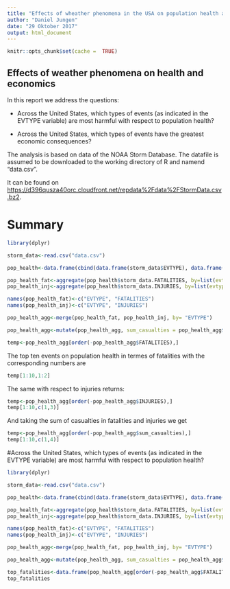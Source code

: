 ---
title: "Effects of wheather phenomena in the USA on population health and economincs"
author: "Daniel Jungen"
date: "29 Oktober 2017"
output: html_document
---

```{r setup, include=FALSE}
knitr::opts_chunk$set(cache =  TRUE)
```

## Effects of weather phenomena on health and economics

In this report we address the questions:

- Across the United States, which types of events (as indicated in the EVTYPE variable) are most harmful with respect to population health?

- Across the United States, which types of events have the greatest economic consequences?

The analysis is based on data of the NOAA Storm Database. The datafile is assumed to be downloaded to the working directory of R and namend "data.csv".

It can be found on <https://d396qusza40orc.cloudfront.net/repdata%2Fdata%2FStormData.csv.bz2>.

# Summary

```{r echo =FALSE}
library(dplyr)

storm_data<-read.csv("data.csv")

pop_health<-data.frame(cbind(data.frame(storm_data$EVTYPE), data.frame(storm_data$FATALITIES), data.frame(storm_data$INJURIES)))

pop_health_fat<-aggregate(pop_health$storm_data.FATALITIES, by=list(evtype=pop_health$storm_data.EVTYPE), FUN=sum )
pop_health_inj<-aggregate(pop_health$storm_data.INJURIES, by=list(evtype=pop_health$storm_data.EVTYPE), FUN=sum )

names(pop_health_fat)<-c("EVTYPE", "FATALITIES")
names(pop_health_inj)<-c("EVTYPE", "INJURIES")

pop_health_agg<-merge(pop_health_fat, pop_health_inj, by= "EVTYPE")

pop_health_agg<-mutate(pop_health_agg, sum_casualties = pop_health_agg$FATALITIES+pop_health_agg$INJURIES)

temp<-pop_health_agg[order(-pop_health_agg$FATALITIES),]

```

The top ten events on population health in termes of fatalities with the corresponding numbers are 

```{r echo = FALSE}
temp[1:10,1:2]
```

The same with respect to injuries returns:

```{r echo = FALSE}

temp<-pop_health_agg[order(-pop_health_agg$INJURIES),]
temp[1:10,c(1,3)]
```

And taking the sum of casualties in fatalities and injuries we get

```{r echo = FALSE}
temp<-pop_health_agg[order(-pop_health_agg$sum_casualties),]
temp[1:10,c(1,4)]
```

#Across the United States, which types of events (as indicated in the EVTYPE variable) are most harmful with respect to population health?

```{r echo = TRUE}
library(dplyr)

storm_data<-read.csv("data.csv")

pop_health<-data.frame(cbind(data.frame(storm_data$EVTYPE), data.frame(storm_data$FATALITIES), data.frame(storm_data$INJURIES)))

pop_health_fat<-aggregate(pop_health$storm_data.FATALITIES, by=list(evtype=pop_health$storm_data.EVTYPE), FUN=sum )
pop_health_inj<-aggregate(pop_health$storm_data.INJURIES, by=list(evtype=pop_health$storm_data.EVTYPE), FUN=sum )

names(pop_health_fat)<-c("EVTYPE", "FATALITIES")
names(pop_health_inj)<-c("EVTYPE", "INJURIES")

pop_health_agg<-merge(pop_health_fat, pop_health_inj, by= "EVTYPE")

pop_health_agg<-mutate(pop_health_agg, sum_casualties = pop_health_agg$FATALITIES+pop_health_agg$INJURIES)

top_fatalities<-data.frame(pop_health_agg[order(-pop_health_agg$FATALITIES),])[10,1:2]
top_fatalities
```